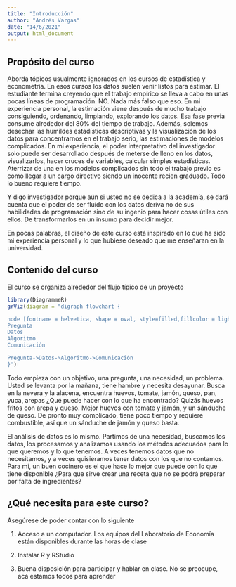 ```yaml
---
title: "Introducción"
author: "Andrés Vargas"
date: "14/6/2021"
output: html_document
---
```


## Propósito del curso

Aborda tópicos usualmente ignorados en los cursos de estadística y econometría. En esos cursos los datos suelen venir listos para estimar. El estudiante termina creyendo que el trabajo empírico se lleva a cabo en unas pocas líneas de programación. NO. Nada más falso que eso. En mi experiencia personal, la estimación viene después de mucho trabajo consiguiendo, ordenando, limpiando, explorando los datos. Esa fase previa consume alrededor del 80% del tiempo de trabajo. Además, solemos desechar las humildes estadísticas descriptivas y la visualización de los datos para concentrarnos en el trabajo serio, las estimaciones de modelos complicados. En mi experiencia, el poder interpretativo del investigador solo puede ser desarrollado después de meterse de lleno en los datos, visualizarlos, hacer cruces de variables, calcular simples estadísticas. Aterrizar de una en los modelos complicados sin todo el trabajo previo es como llegar a un cargo directivo siendo un inocente recien graduado. Todo lo bueno requiere tiempo. 

Y digo investigador porque aún si usted no se dedica a la academía, se dará cuenta que el poder de ser fluido con los datos deriva no de sus habilidades de programación sino de su ingenio para hacer cosas útiles con ellos. De transformarlos en un insumo para decidir mejor. 

En pocas palabras, el diseño de este curso está inspirado en lo que ha sido mi experiencia personal y lo que hubiese deseado que me enseñaran en la universidad. 

## Contenido del curso

El curso se organiza alrededor del flujo típico de un proyecto

```r
library(DiagrammeR)
grViz(diagram = "digraph flowchart {

node [fontname = helvetica, shape = oval, style=filled,fillcolor = lightblue, color=lightblue]
Pregunta
Datos
Algoritmo
Comunicación

Pregunta->Datos->Algoritmo->Comunicación
}")
```

Todo empieza con un objetivo, una pregunta, una necesidad, un problema. Usted se levanta por la mañana, tiene hambre y necesita desayunar. Busca en la nevera y la alacena, encuentra huevos, tomate, jamón, queso, pan, yuca, arepas ¿Qué puede hacer con lo que ha encontrado? Quizás huevos fritos con arepa y queso.  Mejor huevos con tomate y jamón, y un sánduche de queso. De pronto muy complicado, tiene poco tiempo y requiere combustible, así que un sánduche de jamón y queso basta. 

El análisis de datos es lo mismo. Partimos de una necesidad, buscamos los datos, los procesamos y analizamos usando los métodos adecuados para lo que queremos y lo que tenemos. A veces tenemos datos que no necesitamos, y a veces quisieramos tener datos con los que no contamos. Para mi, un buen cocinero es el que hace lo mejor que puede con lo que tiene disponible ¿Para que sirve crear una receta que no se podrá preparar por falta de ingredientes?

## ¿Qué necesita para este curso?

Asegúrese de poder contar con lo siguiente

1. Acceso a un computador. Los equipos del Laboratorio de Economía están disponibles durante las horas de clase

2. Instalar R y RStudio

3. Buena disposición para participar y hablar en clase. No se preocupe, acá estamos todos para aprender